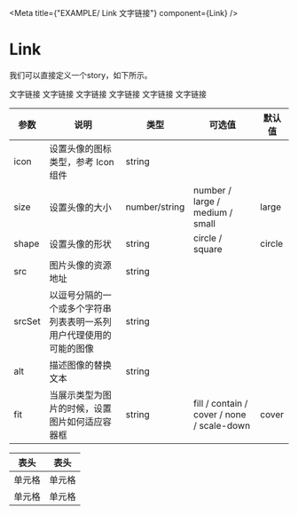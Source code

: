 <!--- Link.stories.mdx -->


<Meta 
  title={"EXAMPLE/ Link 文字链接"} 
  component={Link}
/>

<style>
{`
  .links a {
    margin: 0 10px;
  }
  .table {
    border-collapse: collapse;
    width: 100%;
    background-color: #fff;
    font-size: 14px;
    margin-bottom: 45px;
    line-height: 2em;
    font-size: 14px;
  }
  .table th:first-child {
    padding-left: 10px;
  }
  .thead {
    display: table-header-group;
    vertical-align: middle;
    border-color: inherit;
  }
  .tbody {
    display: table-row-group;
    vertical-align: middle;
    border-color: inherit;
  }
  .table .tbody > tr {
    background-color: white;
  }
  .table .tbody > tr > td {
    padding: 15px;
    max-width: 250px;
    color: #606266;
    border: none;
    border-top: 1px solid rgba(0,0,0,.1);
  }

`}
</style>


# Link

我们可以直接定义一个story，如下所示。


<Preview withToolbar>
  <Story name="warning">
    <div className="links">
      <Link>文字链接</Link>
    <Link type="info">文字链接</Link>
    <Link type="primary">文字链接</Link>
    <Link type="success">文字链接</Link>
    <Link type="warning">文字链接</Link>
    <Link type="danger">文字链接</Link>
    </div>
  </Story>
</Preview>

<table className="table">
  <thead className="thead"><tr><th>参数</th><th>说明</th><th>类型</th><th>可选值</th><th>默认值</th></tr>
  </thead>
  <tbody className="tbody"><tr><td>icon</td><td>设置头像的图标类型，参考 Icon 组件</td><td>string</td><td></td><td></td></tr><tr><td>size</td><td>设置头像的大小</td><td>number/string</td><td>number / large / medium / small</td><td>large</td></tr><tr><td>shape</td><td>设置头像的形状</td><td>string</td><td>circle / square</td><td>circle</td></tr><tr><td>src</td><td>图片头像的资源地址</td><td>string</td><td></td><td></td></tr><tr><td>srcSet</td><td>以逗号分隔的一个或多个字符串列表表明一系列用户代理使用的可能的图像</td><td>string</td><td></td><td></td></tr><tr><td>alt</td><td>描述图像的替换文本</td><td>string</td><td></td><td></td></tr><tr><td>fit</td><td>当展示类型为图片的时候，设置图片如何适应容器框</td><td>string</td><td>fill / contain / cover / none / scale-down</td><td>cover</td></tr></tbody>
</table>


|  表头   | 表头  |
|  ----  | ----  |
| 单元格  | 单元格 |
| 单元格  | 单元格 |






<Props of={Link} />